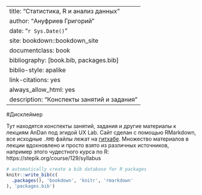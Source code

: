 
--- 
title: "Статистика, R и анализ данных"
author: "Ануфриев Григорий"
date: "`r Sys.Date()`"
site: bookdown::bookdown_site
documentclass: book
bibliography: [book.bib, packages.bib]
biblio-style: apalike
link-citations: yes
always_allow_html: yes
description: "Конспекты занятий и задания"
---

#Дисклеймер

Тут находятся конспекты занятий, задания и другие материалы к лекциям AnDan под эгидой UX Lab. Сайт сделан с помощью RMarkdown, все исходные `.RMD` файлы лежат на [гитхабе](https://github.com/AnufrievGrigoriy/stat). 
Множество материалов в лекции вдохновлено и просто взято из различных источников, например этого чудестного курса по R: https://stepik.org/course/129/syllabus

```r
# automatically create a bib database for R packages
knitr::write_bib(c(
  .packages(), 'bookdown', 'knitr', 'rmarkdown'
), 'packages.bib')
```

